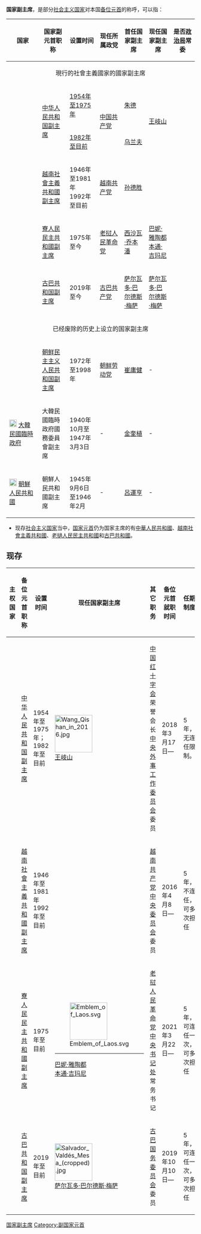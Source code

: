 '''国家副主席'''，是部分[[社会主义国家|社会主义国家]]对本国[[备位元首|备位元首]]的称呼，可以指：
{{行政部門}}
{| class="wikitable" border=1 style="border-collapse: collapse;"
|-bgcolor="#cccccc"
!width=150|国家
!width=120|国家副元首职称
!width=100|设置时间
!width=100|现任所属政党
!width=100|首任国家副主席
!width=100|现任国家副主席
!width=100|是否[[政治局|政治局]]常委
|-
! colspan="7" align="center" |現行的社會主義國家的國家副主席
|-
|rowspan=2|{{flag|中华人民共和国}}
|rowspan=2|[[中华人民共和国副主席|中华人民共和国副主席]]
|[[中华人民共和国宪法_(1954年)|1954年至1975年]]
|rowspan=2|[[中国共产党|中国共产党]]
|[[朱德|朱德]]
|rowspan=2|[[王岐山|王岐山]]
|{{No}}
|-
|[[中华人民共和国宪法_(1982年)|1982年至目前]]
|[[乌兰夫|乌兰夫]]
|{{No}}
|-
|{{flag|越南|name=越南社会主义共和国}}
|[[越南社會主義共和國副主席|越南社會主義共和國副主席]]
|1946年至1981年<br>1992年至目前
|[[越南共产党|越南共产党]]
|[[孙德胜|孙德胜]]
|{{tsl|vi|Võ Thị Ánh Xuân|武氏映春}}
|{{No}}
|-
|{{flag|老挝|name=老挝人民民主共和国}}
|[[寮人民民主共和國副主席|寮人民民主共和國副主席]]
|1975年至今
|[[老挝人民革命党|老挝人民革命党]]
|[[西沙瓦·乔本潘|西沙瓦·乔本潘]]
|[[巴妮·雅陶都|巴妮·雅陶都]]<br>[[本通·吉玛尼|本通·吉玛尼]]
|{{No}}
|-
|{{flag|古巴|name=古巴共和国}}
|[[古巴共和国副主席|古巴共和国副主席]]
|2019年至今
|[[古巴共产党|古巴共产党]]
|[[萨尔瓦多·巴尔德斯·梅萨|萨尔瓦多·巴尔德斯·梅萨]]
|[[萨尔瓦多·巴尔德斯·梅萨|萨尔瓦多·巴尔德斯·梅萨]]
|{{No}}
|-
! colspan="7" align="center" |已经废除的历史上设立的国家副主席
|-
|{{flag|朝鲜|name=朝鲜民主主义人民共和国}}
|[[朝鮮民主主義人民共和國主席|朝鲜民主主义人民共和国副主席]]
|1972年至1998年
|[[朝鲜劳动党|朝鲜劳动党]]
|[[崔庸健|崔庸健]]
| -
|{{No}}
|-
|[[File:Flag_of_the_Provisional_Government_of_the_Republic_of_Korea.svg|20px]]   [[大韓民國臨時政府|大韓民國臨時政府]]
|大韓民國臨時政府國務委員會副主席
|1940年10月至1947年3月3日
| -
|[[金奎植|金奎植]]
| -
|{{No}}
|-
|[[File:Flag_of_the_People's_Committee_of_Korea.svg|20px]]   [[朝鮮人民共和國|朝鮮人民共和國]]
|朝鮮人民共和國副主席
|1945年9月6日至1946年2月
| -
|[[呂運亨|呂運亨]]
| -
|{{No}}
|}
* 现存[[社会主义国家|社会主义国家]]当中，[[国家元首|国家元首]]仍为国家主席的有[[中華人民共和國|中華人民共和國]]、[[越南社會主義共和國|越南社會主義共和國]]、[[老撾人民民主共和國|老撾人民民主共和國]]和[[古巴共和國|古巴共和國]]。

==现存==
{| class="wikitable" border=1 style="border-collapse: collapse;"
|-bgcolor="#cccccc"
!width=180|主权国家
!width=150|备位元首职称
!width=120|设置时间
!width=150|现任国家副主席
!width=120|其它职务
!width=120|备位元首就职时间
!width=120|任期制度
|-
|{{flag|中国|size=100px}}
|[[中华人民共和国副主席|中华人民共和国副主席]]
|1954年至1975年；1982年至目前
|[[File:Wang_Qishan_in_2016.jpg|100px]]<br>[[王岐山|王岐山]]
|[[中国红十字会|中国红十字会]]荣誉会长<br>[[中央外事工作委员会|中央外事工作委员会]]委员
|2018年3月17日—
|5年，无连任限制。
|-
|{{flag|越南|size=100px}}
|[[越南社會主義共和國副主席|越南社會主義共和國副主席]]
|1946年至1981年<br>1992年至目前
|{{tsl|vi|Võ Thị Ánh Xuân|武氏映春}}
|[[越南共产党中央委员会|越南共产党中央委员会]]委员
|2016年4月8日—
|5年，不连任，可多次担任
|-
|{{flag|老挝|size=100px}}
|[[寮人民民主共和國副主席|寮人民民主共和國副主席]]
|1975年至目前
|[[File:Emblem_of_Laos.svg|100px]]
----
[[巴妮·雅陶都|巴妮·雅陶都]]<br>[[本通·吉玛尼|本通·吉玛尼]]
|[[老挝人民革命党中央书记处|老挝人民革命党中央书记处]]常务书记
|2021年3月22日—
|5年，可连任一次，可多次担任
|-
|{{flag|古巴|size=100px}}
|[[古巴共和国副主席|古巴共和国副主席]]
|2019年至目前
|[[File:Salvador_Valdés_Mesa_(cropped).jpg|100px]]<br />[[萨尔瓦多·巴尔德斯·梅萨|萨尔瓦多·巴尔德斯·梅萨]]
|[[国务委员会_(古巴)|古巴国务委员会]]委员
|2019年10月10日—
|5年，可连任一次，可多次担任
|}

{{disambig|Cat=组织机构消歧义|职务名称消歧义}}
[[Category:国家副主席|]]
[[Category:副国家元首|Category:副国家元首]]